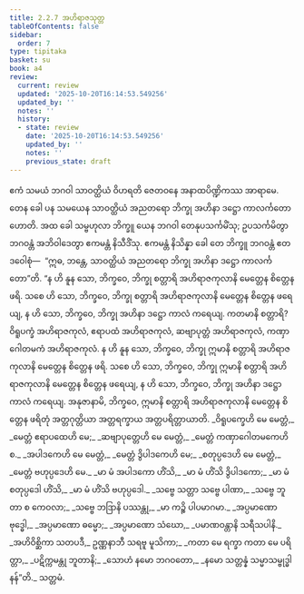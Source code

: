 ```yaml
---
title: 2.2.7 အဟိရာဇသုတ္တ
tableOfContents: false
sidebar:
  order: 7
type: tipitaka
basket: su
book: a4
review:
  current: review
  updated: '2025-10-20T16:14:53.549256'
  updated_by: ''
  notes: ''
  history:
  - state: review
    date: '2025-10-20T16:14:53.549256'
    updated_by: ''
    notes: ''
    previous_state: draft
---
```



<DynamicBreadcrumb />


<ReviewStatus review={frontmatter.review} showDetails={true} />

<HypothesisAnnotation frontmatter={frontmatter} />

<Division number="67" book="a4" e="ch" v="15" p="383">

<Paragraph number="489" book="a4">
ဧကံ သမယံ ဘဂဝါ သာဝတ္ထိယံ ဝိဟရတိ ဇေတဝနေ အနာထပိဏ္ဍိကဿ အာရာမေ. တေန ခေါ ပန သမယေန သာဝတ္ထိယံ အညတရော ဘိက္ခု အဟိနာ ဒဋ္ဌော ကာလင်္ကတော ဟောတိ. အထ ခေါ သမ္ဗဟုလာ ဘိက္ခူ ယေန ဘဂဝါ တေနုပသင်္ကမိံသု; ဥပသင်္ကမိတွာ ဘဂဝန္တံ အဘိဝါဒေတွာ ဧကမန္တံ နိသီဒိံသု. ဧကမန္တံ နိသိန္နာ ခေါ တေ ဘိက္ခူ ဘဂဝန္တံ ဧတဒဝေါစုံ—  “ဣဓ, ဘန္တေ, သာဝတ္ထိယံ အညတရော ဘိက္ခု အဟိနာ ဒဋ္ဌော ကာလင်္ကတော”တိ.
</Paragraph>

<Paragraph number="490" book="a4">
“န ဟိ နူန သော, ဘိက္ခဝေ, ဘိက္ခု စတ္တာရိ အဟိရာဇကုလာနိ မေတ္တေန စိတ္တေန ဖရိ. သစေ ဟိ သော, ဘိက္ခဝေ, ဘိက္ခု စတ္တာရိ အဟိရာဇကုလာနိ မေတ္တေန စိတ္တေန ဖရေယျ, န ဟိ သော, ဘိက္ခဝေ, ဘိက္ခု အဟိနာ ဒဋ္ဌော ကာလံ ကရေယျ.
</Paragraph>

<Paragraph number="491" book="a4">
ကတမာနိ စတ္တာရိ? ဝိရူပက္ခံ အဟိရာဇကုလံ, ဧရာပထံ အဟိရာဇကုလံ, ဆဗျာပုတ္တံ အဟိရာဇကုလံ, ကဏှာဂေါတမကံ အဟိရာဇကုလံ. န ဟိ နူန သော, ဘိက္ခဝေ, ဘိက္ခု ဣမာနိ စတ္တာရိ အဟိရာဇကုလာနိ မေတ္တေန စိတ္တေန ဖရိ. သစေ ဟိ သော, ဘိက္ခဝေ, ဘိက္ခု ဣမာနိ စတ္တာရိ အဟိရာဇကုလာနိ မေတ္တေန စိတ္တေန ဖရေယျ, န ဟိ သော, ဘိက္ခဝေ, ဘိက္ခု အဟိနာ ဒဋ္ဌော ကာလံ ကရေယျ.
</Paragraph>

<Paragraph number="492" book="a4">
အနုဇာနာမိ, ဘိက္ခဝေ, ဣမာနိ စတ္တာရိ အဟိရာဇကုလာနိ မေတ္တေန စိတ္တေန ဖရိတုံ အတ္တဂုတ္တိယာ အတ္တရက္ခာယ အတ္တပရိတ္တာယာတိ.
</Paragraph>

<Paragraph number="493" type="verses" book="a4">
_ဝိရူပက္ခေဟိ မေ မေတ္တံ,_  
_မေတ္တံ ဧရာပထေဟိ မေ;_  
_ဆဗျာပုတ္တေဟိ မေ မေတ္တံ,_  
_မေတ္တံ ကဏှာဂေါတမကေဟိ စ._  

</Paragraph>

<Paragraph number="494" type="verses" book="a4">
_အပါဒကေဟိ မေ မေတ္တံ,_  
_မေတ္တံ ဒွိပါဒကေဟိ မေ;_  
_စတုပ္ပဒေဟိ မေ မေတ္တံ,_  
_မေတ္တံ ဗဟုပ္ပဒေဟိ မေ._  

</Paragraph>

<Paragraph number="495" type="verses" book="a4">
_မာ မံ အပါဒကော ဟိံသိ,_  
_မာ မံ ဟိံသိ ဒွိပါဒကော;_  
_မာ မံ စတုပ္ပဒေါ ဟိံသိ,_  
_မာ မံ ဟိံသိ ဗဟုပ္ပဒေါ._  

</Paragraph>

<Paragraph number="496" type="verses" book="a4">
_သဗ္ဗေ သတ္တာ သဗ္ဗေ ပါဏာ,_  
_သဗ္ဗေ ဘူတာ စ ကေဝလာ;_  
_သဗ္ဗေ ဘဒြာနိ ပဿန္တု,_  
_မာ ကဉ္စိ ပါပမာဂမာ._  

</Paragraph>

<Paragraph number="497" type="verses" book="a4">
_အပ္ပမာဏော ဗုဒ္ဓေါ,_  
_အပ္ပမာဏော ဓမ္မော;_  
_အပ္ပမာဏော သံဃော,_  
_ပမာဏဝန္တာနိ သရီသပါနိ._  

</Paragraph>

<Paragraph number="498" type="verses" book="a4">
_အဟိဝိစ္ဆိကာ သတပဒီ,_  
ဥဏ္ဏနာဘီ သရဗူ မူသိကာ;_  
_ကတာ မေ ရက္ခာ ကတာ မေ ပရိတ္တာ,_  
_ပဋိက္ကမန္တု ဘူတာနိ;_  
_သောဟံ နမော ဘဂဝတော,_  
_နမော သတ္တန္နံ သမ္မာသမ္ဗုဒ္ဓါနန်”တိ._  


</Paragraph>
</Division>

<Paragraph number="499" type="center" book="a4">
သတ္တမံ.
</Paragraph>